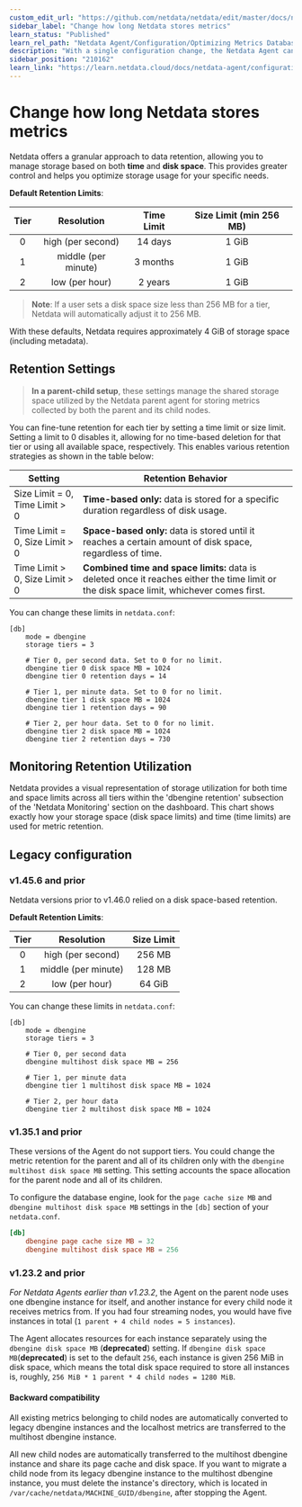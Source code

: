 ```yaml
---
custom_edit_url: "https://github.com/netdata/netdata/edit/master/docs/netdata-agent/configuration/optimizing-metrics-database/change-metrics-storage.md"
sidebar_label: "Change how long Netdata stores metrics"
learn_status: "Published"
learn_rel_path: "Netdata Agent/Configuration/Optimizing Metrics Database"
description: "With a single configuration change, the Netdata Agent can store days, weeks, or months of metrics at its famous per-second granularity."
sidebar_position: "210162"
learn_link: "https://learn.netdata.cloud/docs/netdata-agent/configuration/optimizing-metrics-database/change-how-long-netdata-stores-metrics"
---
```


# Change how long Netdata stores metrics

Netdata offers a granular approach to data retention, allowing you to manage storage based on both **time** and **disk
space**. This provides greater control and helps you optimize storage usage for your specific needs.

**Default Retention Limits**:

| Tier |     Resolution      | Time Limit | Size Limit (min 256 MB) |
|:----:|:-------------------:|:----------:|:-----------------------:|
|  0   |  high (per second)  |  14 days   |          1 GiB          |
|  1   | middle (per minute) |  3 months  |          1 GiB          |
|  2   |   low (per hour)    |  2 years   |          1 GiB          |

> **Note**: If a user sets a disk space size less than 256 MB for a tier, Netdata will automatically adjust it to 256 MB.

With these defaults, Netdata requires approximately 4 GiB of storage space (including metadata).

## Retention Settings

> **In a parent-child setup**, these settings manage the shared storage space utilized by the Netdata parent agent for
> storing metrics collected by both the parent and its child nodes.

You can fine-tune retention for each tier by setting a time limit or size limit. Setting a limit to 0 disables it,
allowing for no time-based deletion for that tier or using all available space, respectively. This enables various
retention strategies as shown in the table below:

| Setting                        | Retention Behavior                                                                                                                        |
|--------------------------------|-------------------------------------------------------------------------------------------------------------------------------------------|
| Size Limit = 0, Time Limit > 0 | **Time-based only:** data is stored for a specific duration regardless of disk usage.                                                     |
| Time Limit = 0, Size Limit > 0 | **Space-based only:** data is stored until it reaches a certain amount of disk space, regardless of time.                                 |
| Time Limit > 0, Size Limit > 0 | **Combined time and space limits:** data is deleted once it reaches either the time limit or the disk space limit, whichever comes first. |

You can change these limits in `netdata.conf`:

```
[db]
    mode = dbengine	
    storage tiers = 3

    # Tier 0, per second data. Set to 0 for no limit.
    dbengine tier 0 disk space MB = 1024
    dbengine tier 0 retention days = 14

    # Tier 1, per minute data. Set to 0 for no limit.
    dbengine tier 1 disk space MB = 1024
    dbengine tier 1 retention days = 90

    # Tier 2, per hour data. Set to 0 for no limit.
    dbengine tier 2 disk space MB = 1024
    dbengine tier 2 retention days = 730
```

## Monitoring Retention Utilization

Netdata provides a visual representation of storage utilization for both time and space limits across all tiers within
the 'dbengine retention' subsection of the 'Netdata Monitoring' section on the dashboard. This chart shows exactly how
your storage space (disk space limits) and time (time limits) are used for metric retention.

## Legacy configuration

### v1.45.6 and prior

Netdata versions prior to v1.46.0 relied on a disk space-based retention.

**Default Retention Limits**:

| Tier |     Resolution      | Size Limit |
|:----:|:-------------------:|:----------:|
|  0   |  high (per second)  |   256 MB   |
|  1   | middle (per minute) |   128 MB   |
|  2   |   low (per hour)    |   64 GiB   |

You can change these limits in `netdata.conf`:

```
[db]
    mode = dbengine	
    storage tiers = 3

    # Tier 0, per second data
    dbengine multihost disk space MB = 256

    # Tier 1, per minute data
    dbengine tier 1 multihost disk space MB = 1024

    # Tier 2, per hour data
    dbengine tier 2 multihost disk space MB = 1024
```

### v1.35.1 and prior

These versions of the Agent do not support tiers. You could change the metric retention for the parent and
all of its children only with the `dbengine multihost disk space MB` setting. This setting accounts the space allocation
for the parent node and all of its children.

To configure the database engine, look for the `page cache size MB` and `dbengine multihost disk space MB` settings in
the `[db]` section of your `netdata.conf`.

```conf
[db]
    dbengine page cache size MB = 32
    dbengine multihost disk space MB = 256
```

### v1.23.2 and prior

_For Netdata Agents earlier than v1.23.2_, the Agent on the parent node uses one dbengine instance for itself, and
another instance for every child node it receives metrics from. If you had four streaming nodes, you would have five
instances in total (`1 parent + 4 child nodes = 5 instances`).

The Agent allocates resources for each instance separately using the `dbengine disk space MB` (**deprecated**) setting.
If `dbengine disk space MB`(**deprecated**) is set to the default `256`, each instance is given 256 MiB in disk space,
which means the total disk space required to store all instances is,
roughly, `256 MiB * 1 parent * 4 child nodes = 1280 MiB`.

#### Backward compatibility

All existing metrics belonging to child nodes are automatically converted to legacy dbengine instances and the localhost
metrics are transferred to the multihost dbengine instance.

All new child nodes are automatically transferred to the multihost dbengine instance and share its page cache and disk
space. If you want to migrate a child node from its legacy dbengine instance to the multihost dbengine instance, you
must delete the instance's directory, which is located in `/var/cache/netdata/MACHINE_GUID/dbengine`, after stopping the
Agent.
